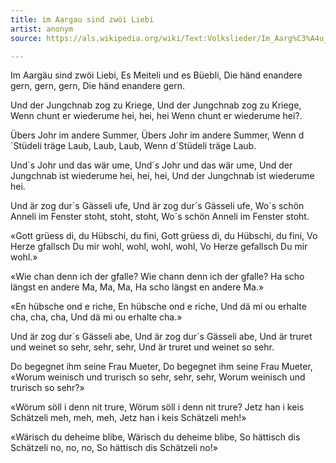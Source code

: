 ```yaml
---
title: im Aargau sind zwöi Liebi
artist: anonym
source: https://als.wikipedia.org/wiki/Text:Volkslieder/Im_Aarg%C3%A4u_sind_zw%C3%B6i_Liebi

---
```



Im Aargäu sind zwöi Liebi,
Es Meiteli und es Büebli,
Die händ enandere gern, gern, gern,
Die händ enandere gern.

Und der Jungchnab zog zu Kriege,
Und der Jungchnab zog zu Kriege,
Wenn chunt er wiederume hei, hei, hei
Wenn chunt er wiederume hei?.

Übers Johr im andere Summer,
Übers Johr im andere Summer,
Wenn d´Stüdeli träge Laub, Laub, Laub,
Wenn d´Stüdeli träge Laub.

Und´s Johr und das wär ume,
Und´s Johr und das wär ume,
Und der Jungchnab ist wiederume hei, hei, hei,
Und der Jungchnab ist wiederume hei.

Und är zog dur´s Gässeli ufe,
Und är zog dur´s Gässeli ufe,
Wo´s schön Anneli im Fenster stoht, stoht, stoht,
Wo´s schön Anneli im Fenster stoht.

«Gott grüess di, du Hübschi, du fini,
Gott grüess di, du Hübschi, du fini,
Vo Herze gfallsch Du mir wohl, wohl, wohl, wohl,
Vo Herze gefallsch Du mir wohl.»

«Wie chan denn ich der gfalle?
Wie chann denn ich der gfalle?
Ha scho längst en andere Ma, Ma, Ma,
Ha scho längst en andere Ma.»

«En hübsche ond e riche,
En hübsche ond e riche,
Und dä mi ou erhalte cha, cha, cha,
Und dä mi ou erhalte cha.»

Und är zog dur´s Gässeli abe,
Und är zog dur´s Gässeli abe,
Und är truret und weinet so sehr, sehr, sehr,
Und är truret und weinet so sehr.

Do begegnet ihm seine Frau Mueter,
Do begegnet ihm seine Frau Mueter,
«Worum weinisch und trurisch so sehr, sehr, sehr,
Worum weinisch und trurisch so sehr?»

«Wörum söll i denn nit trure,
Wörum söll i denn nit trure?
Jetz han i keis Schätzeli meh, meh, meh,
Jetz han i keis Schätzeli meh!»

«Wärisch du deheime blibe,
Wärisch du deheime blibe,
So hättisch dis Schätzeli no, no, no,
So hättisch dis Schätzeli no!» 
